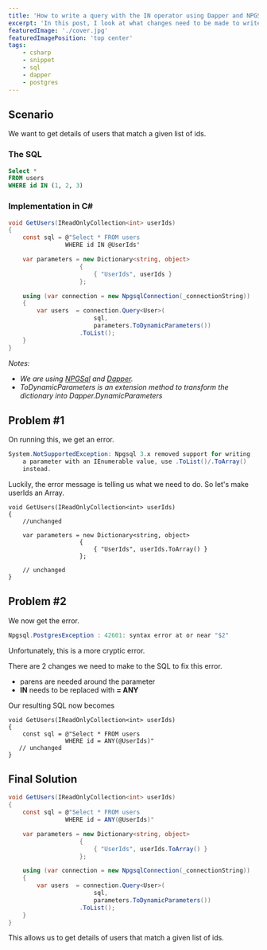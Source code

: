 ```yaml
---
title: 'How to write a query with the IN operator using Dapper and NPGSql'
excerpt: 'In this post, I look at what changes need to be made to write a query with the IN operator in a WHERE clause using Dapper and NPGSql'
featuredImage: './cover.jpg'
featuredImagePosition: 'top center'
tags:
    - csharp
    - snippet
    - sql
    - dapper
    - postgres
---
```


## Scenario

We want to get details of users that match a given list of ids.

### The SQL

```sql
Select *
FROM users
WHERE id IN (1, 2, 3)
```

### Implementation in C&#35;

```csharp
void GetUsers(IReadOnlyCollection<int> userIds)
{
    const sql = @"Select * FROM users
                WHERE id IN @UserIds"

    var parameters = new Dictionary<string, object>
                    {
                        { "UserIds", userIds }
                    };

    using (var connection = new NpgsqlConnection(_connectionString))
    {
        var users  = connection.Query<User>(
                        sql,
                        parameters.ToDynamicParameters())
                    .ToList();
    }
}


```

_Notes:_

-   _We are using [NPGSql](https://www.npgsql.org/) and [Dapper](https://github.com/DapperLib/Dapper)._
-   _ToDynamicParameters is an extension method to transform the dictionary into Dapper.DynamicParameters_

## Problem #1

On running this, we get an error.

```csharp
System.NotSupportedException: Npgsql 3.x removed support for writing
    a parameter with an IEnumerable value, use .ToList()/.ToArray()
    instead.
```

Luckily, the error message is telling us what we need to do. So let's make userIds an Array.

```csharp{7}
void GetUsers(IReadOnlyCollection<int> userIds)
{
    //unchanged

    var parameters = new Dictionary<string, object>
                    {
                        { "UserIds", userIds.ToArray() }
                    };

    // unchanged
}
```

## Problem #2

We now get the error.

```csharp
Npgsql.PostgresException : 42601: syntax error at or near "$2"
```

Unfortunately, this is a more cryptic error.

There are 2 changes we need to make to the SQL to fix this error.

-   parens are needed around the parameter
-   **IN** needs to be replaced with **= ANY**

Our resulting SQL now becomes

```csharp{4}
void GetUsers(IReadOnlyCollection<int> userIds)
{
    const sql = @"Select * FROM users
                WHERE id = ANY(@UserIds)"
   // unchanged
}
```

## Final Solution

```csharp
void GetUsers(IReadOnlyCollection<int> userIds)
{
    const sql = @"Select * FROM users
                WHERE id = ANY(@UserIds)"

    var parameters = new Dictionary<string, object>
                    {
                        { "UserIds", userIds.ToArray() }
                    };

    using (var connection = new NpgsqlConnection(_connectionString))
    {
        var users  = connection.Query<User>(
                        sql,
                        parameters.ToDynamicParameters())
                    .ToList();
    }
}
```

This allows us to get details of users that match a given list of ids.
